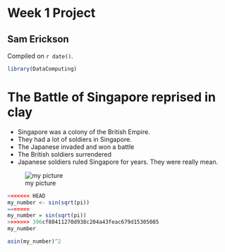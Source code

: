 # Week 1 Project  

## Sam Erickson

<!-- leave this material as is -->
Compiled on `r date()`.

```r
library(DataComputing)
```
<!-- put your content after this line -->

# The Battle of Singapore reprised in clay

* Singapore was a colony of the British Empire.
* They had a lot of soldiers in Singapore. 
* The Japanese invaded and won a battle
* The British soldiers surrendered
* Japanese soldiers ruled Singapore for years. They were really mean.

![my picture](https://upload.wikimedia.org/wikipedia/commons/a/a6/Surrender_Singapore.jpg)

```r
<<<<<<< HEAD
my_number <- sin(sqrt(pi))
=======
my_number = sin(sqrt(pi))
>>>>>>> 396cf80411270d938c204a43feac679d15305085
my_number
```

```r
asin(my_number)^2
```

